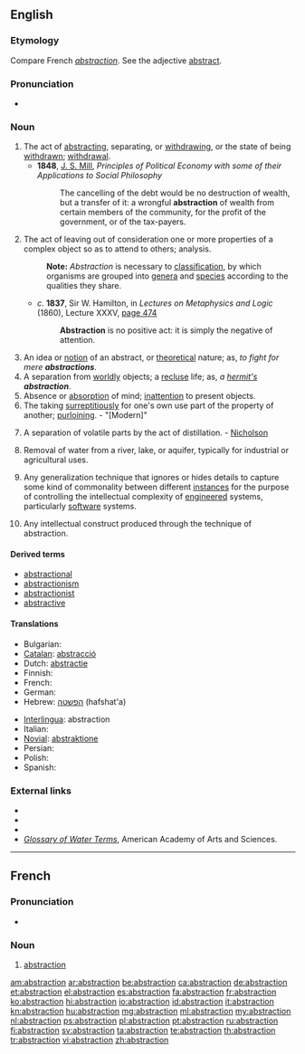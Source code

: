 ==English==
{{wikipedia|Abstraction (disambiguation)|Abstraction}}

===Etymology===
Compare French ''[[#French|abstraction]]''. See the adjective [[abstract]].

===Pronunciation===
* {{audio|en-us-abstraction.ogg|Audio (US)}}

===Noun===
{{en-noun}}

# The act of [[abstracting]], separating, or [[withdrawing]], or the state of being [[withdrawn]]; [[withdrawal]].
#* '''1848''', [[w:John Stuart Mill|J. S. Mill]], ''Principles of Political Economy with some of their Applications to Social Philosophy''
#*: The cancelling of the debt would be no destruction of wealth, but a transfer of it: a wrongful '''abstraction''' of wealth from certain members of the community, for the profit of the government, or of the tax-payers.
# {{philosophy}} The act of leaving out of consideration one or more properties of a complex object so as to attend to others; analysis.
#: '''Note:''' ''Abstraction'' is necessary to [[classification]], by which organisms are grouped into [[genera]] and [[specie]]s according to the qualities they share.
#* ''c.'' '''1837''', Sir W. Hamilton, in ''Lectures on Metaphysics and Logic'' (1860), Lecture XXXV, [http://books.google.com/books?id=VuQQAAAAYAAJ&pg=PA474&dq=Abstraction-is-no-positive-act&ei=AMm4R_vkMY2kzgSI4MTEBQ page 474]
#*: '''Abstraction''' is no positive act: it is simply the negative of attention.
# An idea or [[notion]] of an abstract, or [[theoretical]] nature; as, ''to fight for mere '''abstractions'''''.
# A separation from [[worldly]] objects; a [[recluse]] life; as, ''a [[hermit|hermit's]] '''abstraction'''''.
# Absence or [[absorption]] of mind; [[inattention]] to present objects.
# The taking [[surreptitiously]] for one's own use part of the property of another; [[purloining]]. - "[Modern]"
# {{chemistry}} A separation of volatile parts by the act of distillation. - [[Nicholson]]
# {{engineering}} Removal of water from a river, lake, or aquifer, typically for industrial or agricultural uses.
# {{computing}} Any generalization technique that ignores or hides details to capture some kind of commonality between different [[instances]] for the purpose of controlling the intellectual complexity of [[engineered]] systems, particularly [[software]] systems.
# {{computing}} Any intellectual construct produced through the technique of abstraction.

====Derived terms====
* [[abstractional]]
* [[abstractionism]]
* [[abstractionist]]
* [[abstractive]]

====Translations====
{{trans-top|act of abstracting}}
* Bulgarian: {{t+|bg|абстракция|f|tr=abstráktsiya}}
* [[Catalan]]: [[abstracció]] {{f}}
* Dutch: [[abstractie]] {{f}}
* Finnish: {{t+|fi|abstrahointi}}
* French: {{t+|fr|abstraction|f}}
* German: {{t+|de|Abstraktion|f}}
* Hebrew: [[הפשטה]] (hafshat'a) {{f}}
{{trans-mid}}
* [[Interlingua]]: abstraction
* Italian: {{t-|it|astrazione|f}}
* [[Novial]]: [[abstraktione]]
* Persian: {{t|fa|تجرید|xs=Persian}}
* Polish: {{t+|pl|abstrakcja|f}}
* Spanish: {{t+|es|abstracción|f}}
{{trans-bottom}}

===External links===
* {{R:OneLook}}
* {{R:Century 1911}}
* {{R:Webster 1913}}
* ''[http://www.aaas.org/international/ehn/waterpop/gloss.htm Glossary of Water Terms]'', American Academy of Arts and Sciences.

----

==French==

===Pronunciation===
* {{audio|Fr-abstraction.ogg|Audio}}

===Noun===
{{fr-noun|f}}

# [[#English|abstraction]]

[[am:abstraction]]
[[ar:abstraction]]
[[be:abstraction]]
[[ca:abstraction]]
[[de:abstraction]]
[[et:abstraction]]
[[el:abstraction]]
[[es:abstraction]]
[[fa:abstraction]]
[[fr:abstraction]]
[[ko:abstraction]]
[[hi:abstraction]]
[[io:abstraction]]
[[id:abstraction]]
[[it:abstraction]]
[[kn:abstraction]]
[[hu:abstraction]]
[[mg:abstraction]]
[[ml:abstraction]]
[[my:abstraction]]
[[nl:abstraction]]
[[ps:abstraction]]
[[pl:abstraction]]
[[pt:abstraction]]
[[ru:abstraction]]
[[fi:abstraction]]
[[sv:abstraction]]
[[ta:abstraction]]
[[te:abstraction]]
[[th:abstraction]]
[[tr:abstraction]]
[[vi:abstraction]]
[[zh:abstraction]]